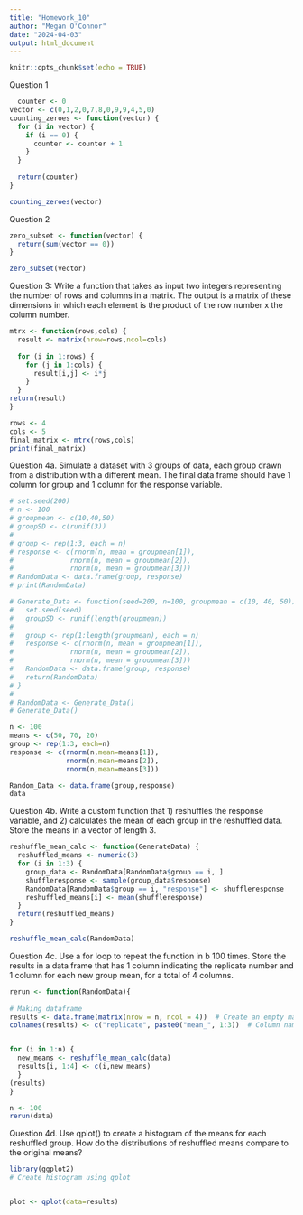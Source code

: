 ```yaml
---
title: "Homework_10"
author: "Megan O'Connor"
date: "2024-04-03"
output: html_document
---
```


```r
knitr::opts_chunk$set(echo = TRUE)
```

Question 1
```r
  counter <- 0
vector <- c(0,1,2,0,7,8,0,9,9,4,5,0)
counting_zeroes <- function(vector) {
  for (i in vector) {
    if (i == 0) {
      counter <- counter + 1
    }
  }
  
  return(counter)
}

counting_zeroes(vector)

```

Question 2
```r
zero_subset <- function(vector) {
  return(sum(vector == 0))
}

zero_subset(vector)
```


Question 3: Write a function that takes as input two integers representing the number of rows and columns in a matrix. The output is a matrix of these dimensions in which each element is the product of the row number x the column number.
```r


mtrx <- function(rows,cols) {
  result <- matrix(nrow=rows,ncol=cols)
  
  for (i in 1:rows) {
    for (j in 1:cols) {
      result[i,j] <- i*j
    }
  }
return(result)
}

rows <- 4
cols <- 5
final_matrix <- mtrx(rows,cols)
print(final_matrix)
```

Question 4a. Simulate a dataset with 3 groups of data, each group drawn from a distribution with a different mean. The final data frame should have 1 column for group and 1 column for the response variable.
```r
# set.seed(200)
# n <- 100
# groupmean <- c(10,40,50)
# groupSD <- c(runif(3))
# 
# group <- rep(1:3, each = n)
# response <- c(rnorm(n, mean = groupmean[1]),
#              rnorm(n, mean = groupmean[2]),
#              rnorm(n, mean = groupmean[3]))
# RandomData <- data.frame(group, response)
# print(RandomData)

# Generate_Data <- function(seed=200, n=100, groupmean = c(10, 40, 50)) {
#   set.seed(seed)
#   groupSD <- runif(length(groupmean))
#   
#   group <- rep(1:length(groupmean), each = n)
#   response <- c(rnorm(n, mean = groupmean[1]),
#              rnorm(n, mean = groupmean[2]),
#              rnorm(n, mean = groupmean[3]))
#   RandomData <- data.frame(group, response)
#   return(RandomData)
# }
# 
# RandomData <- Generate_Data()
# Generate_Data()

n <- 100 
means <- c(50, 70, 20)
group <- rep(1:3, each=n)
response <- c(rnorm(n,mean=means[1]),
              rnorm(n,mean=means[2]),
              rnorm(n,mean=means[3]))

Random_Data <- data.frame(group,response)
data
```

Question 4b. Write a custom function that 1) reshuffles the response variable, and 2) calculates the mean of each group in the reshuffled data. Store the means in a vector of length 3.
```r
reshuffle_mean_calc <- function(GenerateData) {
  reshuffled_means <- numeric(3)
  for (i in 1:3) {
    group_data <- RandomData[RandomData$group == i, ]
    shuffleresponse <- sample(group_data$response)
    RandomData[RandomData$group == i, "response"] <- shuffleresponse
    reshuffled_means[i] <- mean(shuffleresponse)
  }
  return(reshuffled_means)
}

reshuffle_mean_calc(RandomData)
```

Question 4c. Use a for loop to repeat the function in b 100 times. Store the results in a data frame that has 1 column indicating the replicate number and 1 column for each new group mean, for a total of 4 columns.
```r
rerun <- function(RandomData){
  
# Making dataframe
results <- data.frame(matrix(nrow = n, ncol = 4))  # Create an empty matrix to store results
colnames(results) <- c("replicate", paste0("mean_", 1:3))  # Column names for the results


for (i in 1:n) {
  new_means <- reshuffle_mean_calc(data)
  results[i, 1:4] <- c(i,new_means)
  }
(results)
}

n <- 100
rerun(data)

```

Question 4d. Use qplot() to create a histogram of the means for each reshuffled group. How do the distributions of reshuffled means compare to the original means?
```r
library(ggplot2)
# Create histogram using qplot


plot <- qplot(data=results)
```
